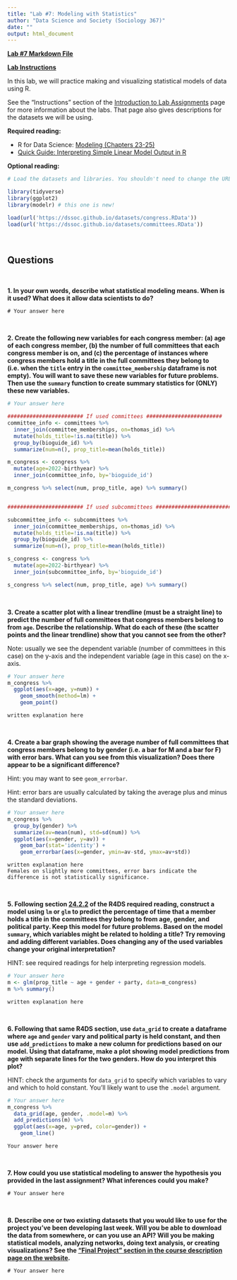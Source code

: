 ```yaml
---
title: "Lab #7: Modeling with Statistics"
author: "Data Science and Society (Sociology 367)"
date: ""
output: html_document
---
```


**[Lab #7 Markdown File](/assignments/Lab_7.Rmd)**

**[Lab Instructions](https://dssoc.github.io/assignments/lab_instructions.html)**

In this lab, we will practice making and visualizing statistical models of data using R.

See the "Instructions" section of the [Introduction to Lab Assignments](https://dssoc.github.io/assignments/lab_instructions.html) page for more information about the labs. That page also gives descriptions for the datasets we will be using.

**Required reading:** 

* R for Data Science: [Modeling (Chapters 23-25)](https://r4ds.had.co.nz/model-intro.html)
* [Quick Guide: Interpreting Simple Linear Model Output in R](https://feliperego.github.io/blog/2015/10/23/Interpreting-Model-Output-In-R)


**Optional reading:** 



```r
# Load the datasets and libraries. You shouldn't need to change the URL in the `load` function.

library(tidyverse)
library(ggplot2)
library(modelr) # this one is new!

load(url('https://dssoc.github.io/datasets/congress.RData'))
load(url('https://dssoc.github.io/datasets/committees.RData'))
```
<br/>


## Questions
<br>

**1. In your own words, describe what statistical modeling means. When is it used? What does it allow data scientists to do?**

```
# Your answer here
```
<br/>

**2. Create the following new variables for each congress member: (a) age of each congress member, (b) the number of full committees that each congress member is on, and (c) the percentage of instances where congress members hold a title in the full committees they belong to (i.e. when the `title` entry in the `committee_membership` dataframe is not empty). You will want to save these new variables for future problems. Then use the `summary` function to create summary statistics for (ONLY) these new variables.**
```r
# Your answer here

######################## If used committees ########################
committee_info <- committees %>% 
  inner_join(committee_memberships, on=thomas_id) %>% 
  mutate(holds_title=!is.na(title)) %>% 
  group_by(bioguide_id) %>% 
  summarize(num=n(), prop_title=mean(holds_title))

m_congress <- congress %>% 
  mutate(age=2022-birthyear) %>% 
  inner_join(committee_info, by='bioguide_id')

m_congress %>% select(num, prop_title, age) %>% summary()


######################## If used subcommittees ########################

subcommittee_info <- subcommittees %>% 
  inner_join(committee_memberships, on=thomas_id) %>% 
  mutate(holds_title=!is.na(title)) %>% 
  group_by(bioguide_id) %>% 
  summarize(num=n(), prop_title=mean(holds_title))

s_congress <- congress %>% 
  mutate(age=2022-birthyear) %>% 
  inner_join(subcommittee_info, by='bioguide_id')

s_congress %>% select(num, prop_title, age) %>% summary()
```
<br/>

**3. Create a scatter plot with a linear trendline (must be a straight line) to predict the number of full committees that congress members belong to from `age`. Describe the relationship. What do each of these (the scatter points and the linear trendline) show that you cannot see from the other? **

Note: usually we see the dependent variable (number of committees in this case) on the y-axis and the independent variable (age in this case) on the x-axis.
```r
# Your answer here
m_congress %>% 
  ggplot(aes(x=age, y=num)) + 
    geom_smooth(method=lm) + 
    geom_point()
```
```
written explanation here
```
<br/>

**4. Create a bar graph showing the average number of full committees that congress members belong to by gender (i.e. a bar for M and a bar for F) with error bars. What can you see from this visualization? Does there appear to be a significant difference?**

Hint: you may want to see `geom_errorbar`.

Hint: error bars are usually calculated by taking the average plus and minus the standard deviations.
```r
# Your answer here
m_congress %>% 
  group_by(gender) %>% 
  summarize(av=mean(num), std=sd(num)) %>% 
  ggplot(aes(x=gender, y=av)) +
    geom_bar(stat='identity') +
    geom_errorbar(aes(x=gender, ymin=av-std, ymax=av+std))

```
```
written explanation here
Females on slightly more committees, error bars indicate the difference is not statistically significance.
```
<br/>



**5. Following section [24.2.2](https://r4ds.had.co.nz/model-building.html#a-more-complicated-model) of the R4DS required reading, construct a model using `lm` or `glm` to predict the percentage of time that a member holds a title in the committees they belong to from age, gender, and political party. Keep this model for future problems. Based on the model `summary`, which variables might be related to holding a title? Try removing and adding different variables. Does changing any of the used variables change your original interpretation?**

HINT: see required readings for help interpreting regression models.
```r
# Your answer here
m <- glm(prop_title ~ age + gender + party, data=m_congress)
m %>% summary()
```
```
written explanation here
```
<br/>

**6. Following that same R4DS section, use `data_grid` to create a dataframe where `age` and `gender` vary and political party is held constant, and then use `add_predictions` to make a new column for predictions based on our model. Using that dataframe, make a plot showing model predictions from age with separate lines for the two genders. How do you interpret this plot?**

HINT: check the arguments for `data_grid` to specify which variables to vary and which to hold constant. You'll likely want to use the `.model` argument.
```r
# Your answer here
m_congress %>% 
  data_grid(age, gender, .model=m) %>% 
  add_predictions(m) %>% 
  ggplot(aes(x=age, y=pred, color=gender)) +
    geom_line()
```
```
Your answer here
```
<br/>

**7. How could you use statistical modeling to answer the hypothesis you provided in the last assignment? What inferences could you make?**
```
# Your answer here
```
<br/>


**8. Describe one or two existing datasets that you would like to use for the project you've been developing last week. Will you be able to download the data from somewhere, or can you use an API? Will you be making statistical models, analyzing networks, doing text analysis, or creating visualizations? See the ["Final Project " section in the course description page on the website](https://dssoc.github.io/course/#formal-requirements).**
```
# Your answer here
```
<br/>